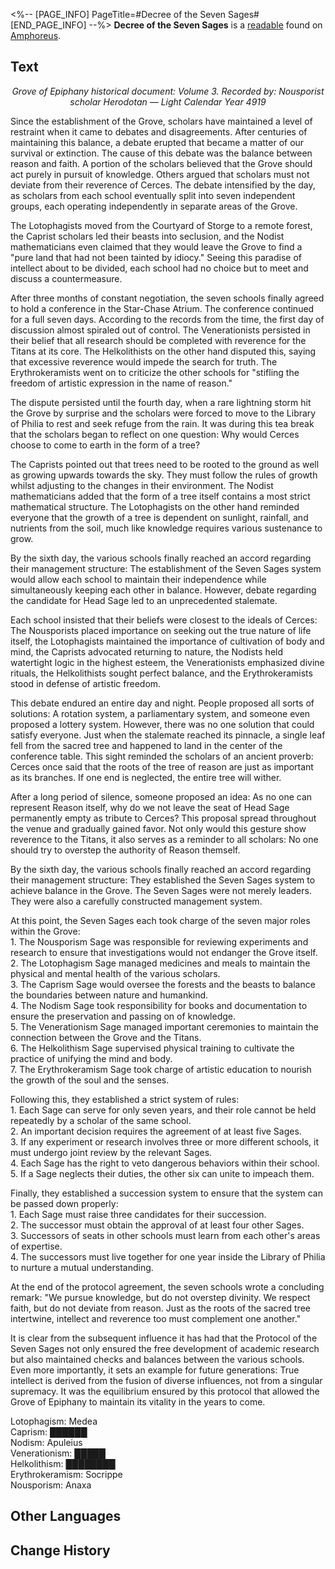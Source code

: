 <%-- [PAGE_INFO]
PageTitle=#Decree of the Seven Sages#
[END_PAGE_INFO] --%>
{{Readable Infobox
|id           = 492
|partIds      = 190805
|title        = 
|image        = Item Decree of the Seven Sages.png
|world        = Amphoreus
|parts        = 1
|author       = <!--to be added-->
|description  = A page from a book used in the Grove of Epiphany's general education courses. It has been torturing generations of scholars for many years as an important test point that "requires memorization of the entire text."
|part1        = Decree of the Seven Sages
|source1      = {{cx|Source missing}}
|characters   = Cerces
|factions     = 
}}
'''Decree of the Seven Sages''' is a [[readable]] found on [[Amphoreus]].
<!--
==Location==
{{Map Embed|<map name>|<marker id>}}
-->
==Text==
<div align="center">''Grove of Epiphany historical document: Volume 3. Recorded by: Nousporist scholar Herodotan &mdash; Light Calendar Year 4919''</div>

Since the establishment of the Grove, scholars have maintained a level of restraint when it came to debates and disagreements. After centuries of maintaining this balance, a debate erupted that became a matter of our survival or extinction. The cause of this debate was the balance between reason and faith. A portion of the scholars believed that the Grove should act purely in pursuit of knowledge. Others argued that scholars must not deviate from their reverence of Cerces. The debate intensified by the day, as scholars from each school eventually split into seven independent groups, each operating independently in separate areas of the Grove.

The Lotophagists moved from the Courtyard of Storge to a remote forest, the Caprist scholars led their beasts into seclusion, and the Nodist mathematicians even claimed that they would leave the Grove to find a "pure land that had not been tainted by idiocy." Seeing this paradise of intellect about to be divided, each school had no choice but to meet and discuss a countermeasure.

After three months of constant negotiation, the seven schools finally agreed to hold a conference in the Star-Chase Atrium. The conference continued for a full seven days. According to the records from the time, the first day of discussion almost spiraled out of control. The Venerationists persisted in their belief that all research should be completed with reverence for the Titans at its core. The Helkolithists on the other hand disputed this, saying that excessive reverence would impede the search for truth. The Erythrokeramists went on to criticize the other schools for "stifling the freedom of artistic expression in the name of reason."

The dispute persisted until the fourth day, when a rare lightning storm hit the Grove by surprise and the scholars were forced to move to the Library of Philia to rest and seek refuge from the rain. It was during this tea break that the scholars began to reflect on one question: Why would Cerces choose to come to earth in the form of a tree?

The Caprists pointed out that trees need to be rooted to the ground as well as growing upwards towards the sky. They must follow the rules of growth whilst adjusting to the changes in their environment. The Nodist mathematicians added that the form of a tree itself contains a most strict mathematical structure. The Lotophagists on the other hand reminded everyone that the growth of a tree is dependent on sunlight, rainfall, and nutrients from the soil, much like knowledge requires various sustenance to grow.

By the sixth day, the various schools finally reached an accord regarding their management structure: The establishment of the Seven Sages system would allow each school to maintain their independence while simultaneously keeping each other in balance. However, debate regarding the candidate for Head Sage led to an unprecedented stalemate.

Each school insisted that their beliefs were closest to the ideals of Cerces: The Nousporists placed importance on seeking out the true nature of life itself, the Lotophagists maintained the importance of cultivation of body and mind, the Caprists advocated returning to nature, the Nodists held watertight logic in the highest esteem, the Venerationists emphasized divine rituals, the Helkolithists sought perfect balance, and the Erythrokeramists stood in defense of artistic freedom.

This debate endured an entire day and night. People proposed all sorts of solutions: A rotation system, a parliamentary system, and someone even proposed a lottery system. However, there was no one solution that could satisfy everyone. Just when the stalemate reached its pinnacle, a single leaf fell from the sacred tree and happened to land in the center of the conference table. This sight reminded the scholars of an ancient proverb: Cerces once said that the roots of the tree of reason are just as important as its branches. If one end is neglected, the entire tree will wither.

After a long period of silence, someone proposed an idea: As no one can represent Reason itself, why do we not leave the seat of Head Sage permanently empty as tribute to Cerces? This proposal spread throughout the venue and gradually gained favor. Not only would this gesture show reverence to the Titans, it also serves as a reminder to all scholars: No one should try to overstep the authority of Reason themself.

By the sixth day, the various schools finally reached an accord regarding their management structure: They established the Seven Sages system to achieve balance in the Grove. The Seven Sages were not merely leaders. They were also a carefully constructed management system.

At this point, the Seven Sages each took charge of the seven major roles within the Grove:<br />
1. The Nousporism Sage was responsible for reviewing experiments and research to ensure that investigations would not endanger the Grove itself.<br />
2. The Lotophagism Sage managed medicines and meals to maintain the physical and mental health of the various scholars.<br />
3. The Caprism Sage would oversee the forests and the beasts to balance the boundaries between nature and humankind.<br />
4. The Nodism Sage took responsibility for books and documentation to ensure the preservation and passing on of knowledge.<br />
5. The Venerationism Sage managed important ceremonies to maintain the connection between the Grove and the Titans.<br />
6. The Helkolithism Sage supervised physical training to cultivate the practice of unifying the mind and body.<br />
7. The Erythrokeramism Sage took charge of artistic education to nourish the growth of the soul and the senses.

Following this, they established a strict system of rules:<br />
1. Each Sage can serve for only seven years, and their role cannot be held repeatedly by a scholar of the same school.<br />
2. An important decision requires the agreement of at least five Sages.<br />
3. If any experiment or research involves three or more different schools, it must undergo joint review by the relevant Sages.<br />
4. Each Sage has the right to veto dangerous behaviors within their school.<br />
5. If a Sage neglects their duties, the other six can unite to impeach them.

Finally, they established a succession system to ensure that the system can be passed down properly:<br />
1. Each Sage must raise three candidates for their succession.<br />
2. The successor must obtain the approval of at least four other Sages.<br />
3. Successors of seats in other schools must learn from each other's areas of expertise.<br />
4. The successors must live together for one year inside the Library of Philia to nurture a mutual understanding.

<div align="center">{{Color|keyword|nobold=1|As for the seat of Head Sage, it will forever be reserved for the sacred tree and Reason themself.}}</div>

At the end of the protocol agreement, the seven schools wrote a concluding remark: "We pursue knowledge, but do not overstep divinity. We respect faith, but do not deviate from reason. Just as the roots of the sacred tree intertwine, intellect and reverence too must complement one another."

It is clear from the subsequent influence it has had that the Protocol of the Seven Sages not only ensured the free development of academic research but also maintained checks and balances between the various schools. Even more importantly, it sets an example for future generations: True intellect is derived from the fusion of diverse influences, not from a singular supremacy. It was the equilibrium ensured by this protocol that allowed the Grove of Epiphany to maintain its vitality in the years to come.


<div align="center">{{Color|keyword|nobold=1|Attachment: List of Current Seven Sages in the Grove}}</div>

Lotophagism: Medea<br />
Caprism: ██████<br />
Nodism: Apuleius<br />
Venerationism: █████<br />
Helkolithism: ████████<br />
Erythrokeramism: Socrippe<br />
Nousporism: Anaxa

<!--
==Trivia==
* 
-->
==Other Languages==
{{Other Languages
|en   = Decree of the Seven Sages
|zhs  = 七贤议定书
|zht  = 七賢議定書
|ja   = 七賢人の議定書
|ko   = 일곱 현인의 의정서
|es   = Decreto de los siete sabios
|fr   = Décret des Sept sages
|ru   = Соглашение семи мудрецов
|th   = สนธิสัญญาปราชญ์ทั้งเจ็ด
|vi   = Thư Nghị Định Bảy Hiền Giả
|de   = Die Protokolle der Sieben Weisen
|id   = Dekrit Tujuh Orang Bijak
|pt   = Decreto dos Sete Sábios
}}

==Change History==
{{Change History|3.1}}